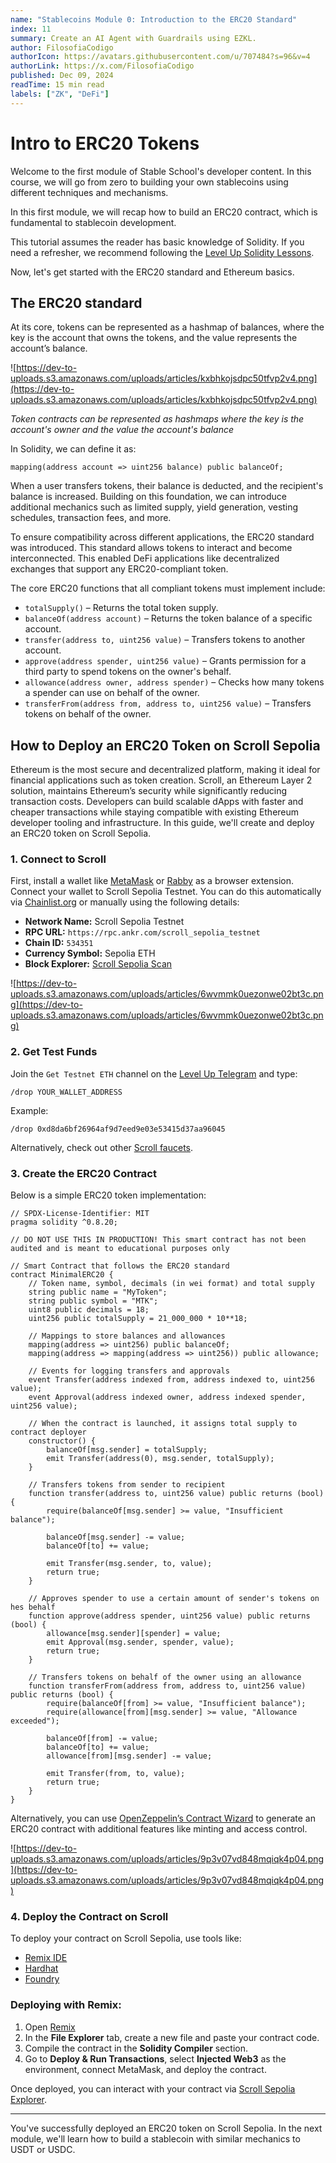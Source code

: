 ```yaml
---
name: "Stablecoins Module 0: Introduction to the ERC20 Standard"
index: 11
summary: Create an AI Agent with Guardrails using EZKL.
author: FilosofiaCodigo
authorIcon: https://avatars.githubusercontent.com/u/707484?s=96&v=4
authorLink: https://x.com/FilosofiaCodigo
published: Dec 09, 2024
readTime: 15 min read
labels: ["ZK", "DeFi"]
---
```


# Intro to ERC20 Tokens

Welcome to the first module of Stable School's developer content. In this course, we will go from zero to building your own stablecoins using different techniques and mechanisms.

In this first module, we will recap how to build an ERC20 contract, which is fundamental to stablecoin development.

This tutorial assumes the reader has basic knowledge of Solidity. If you need a refresher, we recommend following the [Level Up Solidity Lessons](https://www.levelup.xyz/solidity).

Now, let's get started with the ERC20 standard and Ethereum basics.

## The ERC20 standard

At its core, tokens can be represented as a hashmap of balances, where the key is the account that owns the tokens, and the value represents the account’s balance.

![https://dev-to-uploads.s3.amazonaws.com/uploads/articles/kxbhkojsdpc50tfvp2v4.png](https://dev-to-uploads.s3.amazonaws.com/uploads/articles/kxbhkojsdpc50tfvp2v4.png)

*Token contracts can be represented as hashmaps where the key is the account's owner and the value the account's balance*

In Solidity, we can define it as:

```
mapping(address account => uint256 balance) public balanceOf;
```

When a user transfers tokens, their balance is deducted, and the recipient's balance is increased. Building on this foundation, we can introduce additional mechanics such as limited supply, yield generation, vesting schedules, transaction fees, and more.

To ensure compatibility across different applications, the ERC20 standard was introduced. This standard allows tokens to interact and become interconnected. This enabled DeFi applications like decentralized exchanges that support any ERC20-compliant token.

The core ERC20 functions that all compliant tokens must implement include:

- `totalSupply()` – Returns the total token supply.
- `balanceOf(address account)` – Returns the token balance of a specific account.
- `transfer(address to, uint256 value)` – Transfers tokens to another account.
- `approve(address spender, uint256 value)` – Grants permission for a third party to spend tokens on the owner's behalf.
- `allowance(address owner, address spender)` – Checks how many tokens a spender can use on behalf of the owner.
- `transferFrom(address from, address to, uint256 value)` – Transfers tokens on behalf of the owner.

## How to Deploy an ERC20 Token on Scroll Sepolia

Ethereum is the most secure and decentralized platform, making it ideal for financial applications such as token creation. Scroll, an Ethereum Layer 2 solution, maintains Ethereum’s security while significantly reducing transaction costs. Developers can build scalable dApps with faster and cheaper transactions while staying compatible with existing Ethereum developer tooling and infrastructure. In this guide, we'll create and deploy an ERC20 token on Scroll Sepolia.

### 1. Connect to Scroll

First, install a wallet like [MetaMask](https://metamask.io/) or [Rabby](https://rabby.io/) as a browser extension. Connect your wallet to Scroll Sepolia Testnet. You can do this automatically via [Chainlist.org](https://chainlist.org/chain/534351) or manually using the following details:

- **Network Name:** Scroll Sepolia Testnet
- **RPC URL:** `https://rpc.ankr.com/scroll_sepolia_testnet`
- **Chain ID:** `534351`
- **Currency Symbol:** Sepolia ETH
- **Block Explorer:** [Scroll Sepolia Scan](https://sepolia.scrollscan.dev/)

![https://dev-to-uploads.s3.amazonaws.com/uploads/articles/6wvmmk0uezonwe02bt3c.png](https://dev-to-uploads.s3.amazonaws.com/uploads/articles/6wvmmk0uezonwe02bt3c.png)

### 2. Get Test Funds

Join the `Get Testnet ETH` channel on the [Level Up Telegram](https://t.me/c/2072675498/2957) and type:

```
/drop YOUR_WALLET_ADDRESS
```

Example:

```
/drop 0xd8da6bf26964af9d7eed9e03e53415d37aa96045
```

Alternatively, check out other [Scroll faucets](https://docs.scroll.io/en/user-guide/faucet/).

### 3. Create the ERC20 Contract

Below is a simple ERC20 token implementation:

```solidity
// SPDX-License-Identifier: MIT
pragma solidity ^0.8.20;

// DO NOT USE THIS IN PRODUCTION! This smart contract has not been audited and is meant to educational purposes only

// Smart Contract that follows the ERC20 standard
contract MinimalERC20 {
    // Token name, symbol, decimals (in wei format) and total supply
    string public name = "MyToken";
    string public symbol = "MTK";
    uint8 public decimals = 18;
    uint256 public totalSupply = 21_000_000 * 10**18;

    // Mappings to store balances and allowances
    mapping(address => uint256) public balanceOf;
    mapping(address => mapping(address => uint256)) public allowance;

    // Events for logging transfers and approvals
    event Transfer(address indexed from, address indexed to, uint256 value);
    event Approval(address indexed owner, address indexed spender, uint256 value);

    // When the contract is launched, it assigns total supply to contract deployer
    constructor() {
        balanceOf[msg.sender] = totalSupply;
        emit Transfer(address(0), msg.sender, totalSupply);
    }

    // Transfers tokens from sender to recipient
    function transfer(address to, uint256 value) public returns (bool) {
        require(balanceOf[msg.sender] >= value, "Insufficient balance");

        balanceOf[msg.sender] -= value;
        balanceOf[to] += value;

        emit Transfer(msg.sender, to, value);
        return true;
    }

    // Approves spender to use a certain amount of sender's tokens on hes behalf
    function approve(address spender, uint256 value) public returns (bool) {
        allowance[msg.sender][spender] = value;
        emit Approval(msg.sender, spender, value);
        return true;
    }

    // Transfers tokens on behalf of the owner using an allowance
    function transferFrom(address from, address to, uint256 value) public returns (bool) {
        require(balanceOf[from] >= value, "Insufficient balance");
        require(allowance[from][msg.sender] >= value, "Allowance exceeded");

        balanceOf[from] -= value;
        balanceOf[to] += value;
        allowance[from][msg.sender] -= value;

        emit Transfer(from, to, value);
        return true;
    }
}
```

Alternatively, you can use [OpenZeppelin’s Contract Wizard](https://wizard.openzeppelin.com/) to generate an ERC20 contract with additional features like minting and access control.

![https://dev-to-uploads.s3.amazonaws.com/uploads/articles/9p3v07vd848mqiqk4p04.png](https://dev-to-uploads.s3.amazonaws.com/uploads/articles/9p3v07vd848mqiqk4p04.png)

### 4. Deploy the Contract on Scroll

To deploy your contract on Scroll Sepolia, use tools like:

- [Remix IDE](https://remix.ethereum.org/)
- [Hardhat](https://hardhat.org/)
- [Foundry](https://book.getfoundry.sh/)

### Deploying with Remix:

1. Open [Remix](https://remix.ethereum.org/)
2. In the **File Explorer** tab, create a new file and paste your contract code.
3.  Compile the contract in the **Solidity Compiler** section.
4. Go to **Deploy & Run Transactions**, select **Injected Web3** as the environment, connect MetaMask, and deploy the contract.

Once deployed, you can interact with your contract via [Scroll Sepolia Explorer](https://sepolia.scrollscan.dev/).

---

You've successfully deployed an ERC20 token on Scroll Sepolia. In the next module, we'll learn how to build a stablecoin with similar mechanics to USDT or USDC.